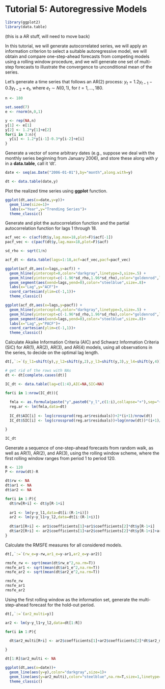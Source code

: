 # Tutorial 5: Autoregressive Models {-}

```r
library(ggplot2)
library(data.table)
```

(this is a AR stuff, will need to move back)

In this tutorial, we will generate autocorrelated series, we will apply an information criterion to select a suitable autoregressive model, we will obtain and compare one-step-ahead forecasts from competing models using a rolling window procedure, and we will generate one set of multi-step forecasts to illustrate the convergence to unconditional mean of the series.

Let's generate a time series that follows an AR(2) process: $y_{t} = 1.2y_{t-1}-0.3y_{t-2}+e_{t}$, where $e_{t} \sim N(0,1)$, for $t=1,\ldots,180$.

```r
n <- 180

set.seed(7)
e <- rnorm(n,0,1)

y <- rep(NA,n)
y[1] <- e[1]
y[2] <- 1.2*y[1]+e[2]
for(i in 3:n){
  y[i] <- 1.2*y[i-1]-0.3*y[i-2]+e[i]
}
```

Generate a vector of some arbitrary dates (e.g., suppose we deal with the monthly series beginning from January 2006), and store these along with $y$ in a **data.table**, call it 'dt'.

```r
date <- seq(as.Date("2006-01-01"),by="month",along.with=y)

dt <- data.table(date,y)
```

Plot the realized time series using **ggplot** function.

```r
ggplot(dt,aes(x=date,y=y))+
  geom_line(size=1)+
  labs(x="Year",y="Trending Series")+
  theme_classic()
```

Generate and plot the autocorrelation function and the partial autocorrelation function for lags 1 through 18.

```r
acf_vec <- c(acf(dt$y,lag.max=18,plot=F)$acf[-1])
pacf_vec <- c(pacf(dt$y,lag.max=18,plot=F)$acf)

sd_rho <- sqrt(1/n)

acf_dt <- data.table(lags=1:18,acf=acf_vec,pacf=pacf_vec)

ggplot(acf_dt,aes(x=lags,y=acf)) +
  geom_hline(yintercept=0,color="darkgray",linetype=3,size=.5) +
  geom_hline(yintercept=c(-1.96*sd_rho,1.96*sd_rho),color="goldenrod",linetype=2,size=.6) +
  geom_segment(aes(xend=lags,yend=0),color="steelblue",size=.8)+
  labs(x="Lag",y="ACF")+
  coord_cartesian(ylim=c(-1,1))+
  theme_classic()

ggplot(acf_dt,aes(x=lags,y=pacf)) +
  geom_hline(yintercept=0,color="darkgray",linetype=3,size=.5) +
  geom_hline(yintercept=c(-1.96*sd_rho,1.96*sd_rho),color="goldenrod",linetype=2,size=.6) +
  geom_segment(aes(xend=lags,yend=0),color="steelblue",size=.8)+
  labs(x="Lag",y="PACF")+
  coord_cartesian(ylim=c(-1,1))+
  theme_classic()
```

Calculate Akaike Information Criteria (AIC) and Schwarz Information Criteria (SIC) for AR(1), AR(2), AR(3), and AR(4) models, using all observations in the series, to decide on the optimal lag length.

```r
dt[,`:=`(y_l1=shift(y),y_l2=shift(y,2),y_l3=shift(y,3),y_l4=shift(y,4))]

# get rid of the rows with NAs
dt <- dt[complete.cases(dt)]

IC_dt <- data.table(lag=c(1:4),AIC=NA,SIC=NA)

for(i in 1:nrow(IC_dt)){
  
  fmla <- as.formula(paste("y",paste0("y_l",c(1:i),collapse="+"),sep="~"))
  reg.ar <- lm(fmla,data=dt)
  
  IC_dt$AIC[i] <- log(crossprod(reg.ar$residuals))+2*(i+1)/nrow(dt)
  IC_dt$SIC[i] <- log(crossprod(reg.ar$residuals))+log(nrow(dt))*(i+1)/nrow(dt)

}

IC_dt
```

Generate a sequence of one-step-ahead forecasts from random walk, as well as AR(1), AR(2), and AR(3), using the rolling window scheme, where the first rolling window ranges from period 1 to period 120.

```r
R <- 120
P <- nrow(dt)-R

dt$rw <- NA
dt$ar1 <- NA
dt$ar2 <- NA

for(i in 1:P){
  dt$rw[R+i] <- dt$y[R-1+i]
  
  ar1 <- lm(y~y_l1,data=dt[i:(R-1+i)])
  ar2 <- lm(y~y_l1+y_l2,data=dt[i:(R-1+i)])
  
  dt$ar1[R+i] <- ar1$coefficients[1]+ar1$coefficients[2]*dt$y[R-1+i]
  dt$ar2[R+i] <- ar2$coefficients[1]+ar2$coefficients[2]*dt$y[R-1+i]+ar2$coefficients[3]*dt$y[R-2+i]
}
```
  
Calculate the RMSFE measures for all considered models.

```r
dt[,`:=`(rw_e=y-rw,ar1_e=y-ar1,ar2_e=y-ar2)]

rmsfe_rw <- sqrt(mean(dt$rw_e^2,na.rm=T))
rmsfe_ar1 <- sqrt(mean(dt$ar1_e^2,na.rm=T))
rmsfe_ar2 <- sqrt(mean(dt$ar2_e^2,na.rm=T))

rmsfe_rw
rmsfe_ar1
rmsfe_ar2
```

Using the first rolling window as the information set, generate the multi-step-ahead forecast for the hold-out period.

```r
dt[,`:=`(ar2_multi=y)]

ar2 <- lm(y~y_l1+y_l2,data=dt[1:R])

for(i in 1:P){

  dt$ar2_multi[R+i] <- ar2$coefficients[1]+ar2$coefficients[2]*dt$ar2_multi[R-1+i]+ar2$coefficients[3]*dt$ar2_multi[R-2+i]
  
}

dt[1:R]$ar2_multi <- NA

ggplot(dt,aes(x=date))+
  geom_line(aes(y=y),color="darkgray",size=1)+
  geom_line(aes(y=ar2_multi),color="steelblue",na.rm=T,size=1,linetype=5)+
  theme_classic()
```
